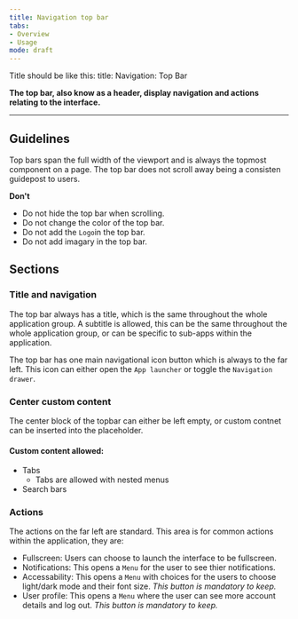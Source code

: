 ```yaml
---
title: Navigation top bar 
tabs: 
- Overview
- Usage
mode: draft
---
```


Title should be like this: 
title: Navigation: Top Bar 


**The top bar, also know as a header, display navigation and actions relating to the interface.**
<!--One to two sentences as an introduction to the component-->

***

## Guidelines
<!--List how to use it, sizes, widths, grid interactions, color allowances -->

Top bars span the full width of the viewport and is always the topmost component on a page. The top bar does not scroll away being a consisten guidepost to users. 


<Embed url="https://www.figma.com/file/0bGXR2sCwMVSDNyyzu5BXrO5/Desktop-UI?node-id=660%3A5150" />


**Don't**
<!--Bullet point list if needed -->

* Do not hide the top bar when scrolling. 
* Do not change the color of the top bar. 
* Do not add the `Logo`in the top bar.
* Do not add imagary in the top bar. 


## Sections
<!--One ### heading per frame in Figma, explaning each componnet in that frame. One 'content' section per variation if needed -->


### Title and navigation

The top bar always has a title, which is the same throughout the whole application group. A subtitle is allowed, this can be the same throughout the whole application group, or can be specific to sub-apps within the application. 

The top bar has one main navigational icon button which is always to the far left. This icon can either open the `App launcher` or toggle the `Navigation drawer`. 


### Center custom content

The center block of the topbar can either be left empty, or custom contnet can be inserted into the placeholder. 

#### Custom content allowed: 

* Tabs
  * Tabs are allowed with nested menus
* Search bars 


### Actions

The actions on the far left are standard. This area is for common actions within the application, they are: 

* Fullscreen: Users can choose to launch the interface to be fullscreen. 
* Notifications: This opens a `Menu` for the user to see thier notifications. 
* Accessability: This opens a `Menu` with choices for the users to choose light/dark mode and their font size. _This button is mandatory to keep._
* User profile: This opens a `Menu` where the user can see more account details and log out. _This button is mandatory to keep._
